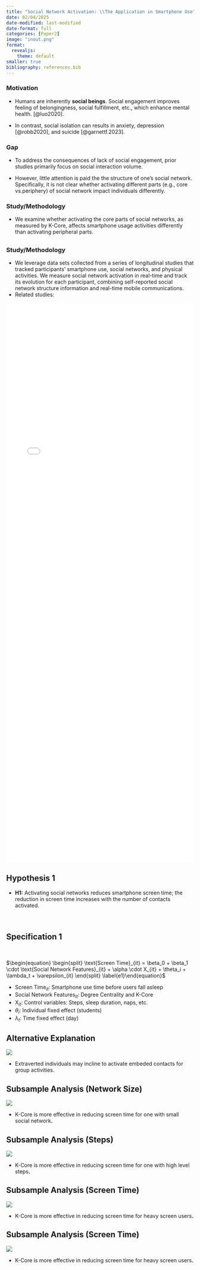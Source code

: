 ```yaml
---
title: "Social Network Activation: \\The Application in Smartphone Use"
date: 02/04/2025
date-modified: last-modified
date-format: full
categories: [Paper2]
image: "inout.png"
format:
  revealjs: 
    theme: default
smaller: true
bibliography: references.bib
---
```


### Motivation

-   Humans are inherently **social beings**. Social engagement improves feeling of belongingness, social fulfillment, etc., which enhance mental health. [@luo2020].

-   In contrast, social isolation can results in anxiety, depression [@robb2020], and suicide [@garnettf.2023].

### **Gap**

-   To address the consequences of lack of social engagement, prior studies primarily focus on social interaction volume.

-   However, little attention is paid the the structure of one's social network. Specifically, it is not clear whether activating different parts (e.g., core vs.periphery) of social network impact individuals differently.

### Study/Methodology

-   We examine whether activating the core parts of social networks, as measured by K-Core, affects smartphone usage activities differently than activating peripheral parts.

## 

### Study/Methodology

-   We leverage data sets collected from a series of longitudinal studies that tracked participants’ smartphone use, social networks, and physical activities. We measure social network activation in real-time and track its evolution for each participant, combining self-reported social network structure information and real-time mobile communications.
-   Related studies:

<iframe src="pdfs/Yan et al. - 2015 - Network Dynamics How Can We Find Patients Like Us.pdf" style="width:100%; height:1500px;" frameborder="0">

</iframe>

### 

## Hypothesis 1

-   **H1:** Activating social networks reduces smartphone screen time; the reduction in screen time increases with the number of contacts activated. <br /> <br /> <br />

## Specification 1

\

$\begin{equation} \begin{split} \text{Screen Time}_{it} = \beta_0 + \beta_1 \cdot \text{Social Network Features}_{it} + \alpha \cdot X_{it} + \theta_i + \lambda_t + \varepsilon_{it} \end{split} \label{e1}\end{equation}$\

-   $\text{Screen Time}_{it}$: Smartphone use time before users fall asleep
-   $\text{Social Network Features}_{it}$: Degree Centrality and K-Core
-   $\text{X}_{it}$: Control variables: Steps, sleep duration, naps, etc.
-   $\theta_i$: Individual fixed effect (students)
-   $\lambda_t$: Time fixed effect (day)

## Alternative Explanation

![](images/clipboard-446827943.png){fig-align="center"}

-   Extraverted individuals may incline to activate embeded contacts for group activities.

## Subsample Analysis (Network Size)

![](images/clipboard-2421990295.png){fig-align="center"}

-   K-Core is more effective in reducing screen time for one with small social network**.**

## Subsample Analysis (Steps)

![](images/clipboard-997836528.png){fig-align="center"}

-   K-Core is more effective in reducing screen time for one with high level steps**.**

## Subsample Analysis (Screen Time)

![](images/clipboard-894895312.png){fig-align="center"}

-   K-Core is more effective in reducing screen time for heavy screen users**.**

## Subsample Analysis (Screen Time)

![](images/clipboard-894895312.png){fig-align="center"}

-   K-Core is more effective in reducing screen time for heavy screen users**.**
